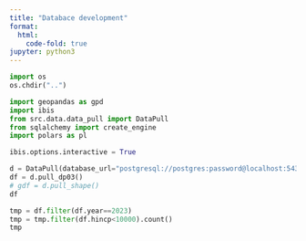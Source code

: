 ```yaml
---
title: "Databace development"
format:
  html:
    code-fold: true
jupyter: python3
---
```


```python
import os
os.chdir("..")
```

```python
import geopandas as gpd
import ibis
from src.data.data_pull import DataPull
from sqlalchemy import create_engine
import polars as pl

ibis.options.interactive = True
```

```python
d = DataPull(database_url="postgresql://postgres:password@localhost:5432/postgres")
df = d.pull_dp03()
# gdf = d.pull_shape()
df
```

```python
tmp = df.filter(df.year==2023)
tmp = tmp.filter(df.hincp<10000).count()
tmp 
```
